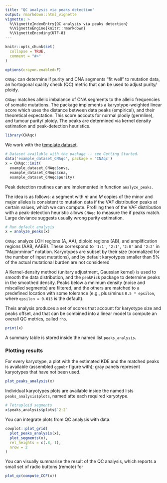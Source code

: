 ```yaml
---
title: "QC analysis via peaks detection"
output: rmarkdown::html_vignette
vignette: >
  %\VignetteIndexEntry{QC analysis via peaks detection}
  %\VignetteEngine{knitr::rmarkdown}
  %\VignetteEncoding{UTF-8}
---
```


```r
knitr::opts_chunk$set(
  collapse = TRUE,
  comment = "#>"
)

options(crayon.enabled=F)
```



`CNAqc` can determine if purity and CNA segments "fit well" to mutation data, an hortogonal quality check (QC) metric that can be used to adjust purity/ ploidy.

 `CNAqc`  matches allelic imbalance of CNA segments to the allelic frequencies of somatic mutations. The package implements a karyotype-weighted linear score which uses the distance between data peaks (empirical), and their theoretical expectation. This score accouts for normal plodiy (germline), and tumour purity/  ploidy. The peaks are determined via kernel density estimation and peak-detection heuristics.

```r
library(CNAqc)
```

We work with the [template dataset](https://caravagn.github.io/CNAqc/articles/Introduction.html). 

```r
# Dataset available with the package -- see Getting Started.
data('example_dataset_CNAqc', package = 'CNAqc')
x = CNAqc::init(
  example_dataset_CNAqc$snvs, 
  example_dataset_CNAqc$cna,
  example_dataset_CNAqc$purity)
```

Peak detection routines can are implemented in function `analyze_peaks`. 

The idea is as follows: a segment with $m$ and $M$ copies of the minor and major alleles is consistent to mutation data if the  VAF distribution peaks at certain values, which we can compute. Profiling then of the VAF distribution with a peak-detection heuristic allows `CNAqc` to measure the if peaks match. Large deviance suggests usually wrong purity estimation.


```r
# Run default analysis
x = analyze_peaks(x)
```

`CNAqc` analyze  LOH regions (A, AA), diploid regions (AB), and amplification regions (AAB, AABB). These correspond to
`'1:1'`, `'2:1'`, `'2:0'` and `'2:2'` in "Major:minor" notation. Karyotypes are subset by their size (normalized for
the number of input mutations), and by default karyotypes smaller than 5% of the actual mutational burden are not considered

A Kernel-density method (unitary adjustment, Gaussian kernel) is used to smooth the data distribution, and the `peakPick` package to determine peaks in the smoothed density.  Peaks below a mnimum 
density (noise and miscalled segments) are filtered, and the others are matched to a predefined location with some tolerance (e.g., plus/minus `0.5 * epsilon`, where `epsilon = 0.015` is the default).

Theis analysis produces a set of scores that account for karyotype size and peaks offset, and that can be combined into a linear model to compute an overall QC metrics, called `rho`. 
```r
print(x)
```

A summary table is stored inside the named list `peaks_analysis`.

### Plotting results 

For every karyotype, a plot with the estimated KDE and the matched peaks is available (assembled `ggpubr` figure with); gray panels represent karyotypes that have not been used.

```r
plot_peaks_analysis(x)
```

Individual karyotypes plots are available inside the named lists `peaks_analysis$plots`, named afte each required
karyotype.

```r
# Tetraploid segments
x$peaks_analysis$plots$`2:2`
```

You can integrate plots from QC analysis with data.
```r
cowplot::plot_grid(
  plot_peaks_analysis(x),
  plot_segments(x),
  rel_heights = c(.8, 1),
  nrow = 2
)
```

You can visually summarise the result of the QC analysis, which reports a small set of radio buttons (remote) for 

```r
plot_qc(compute_CCF(x))
```

